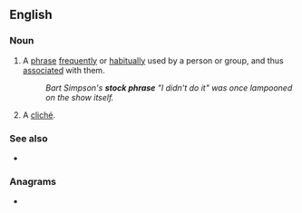 ==English==

===Noun===
{{en-noun}}

# {{lb|en|idiomatic}} A [[phrase]] [[frequently]] or [[habitually]] used by a person or group, and thus [[associated]] with them.
#: ''Bart Simpson's '''stock phrase''' "I didn't do it" was once lampooned on the show itself.''
# A [[cliché]].

===See also===
{{wikipedia}}
* {{l|en|catchphrase}}

===Anagrams===
* {{anagrams|en|chokestraps}}